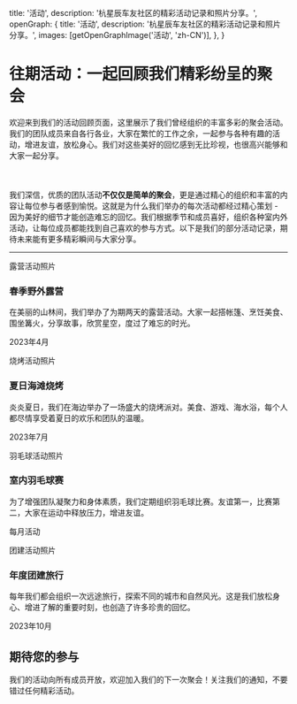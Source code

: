 
title: '活动',
description: '杭星辰车友社区的精彩活动记录和照片分享。',
openGraph: {
title: '活动',
description: '杭星辰车友社区的精彩活动记录和照片分享。',
images: [getOpenGraphImage('活动', 'zh-CN')],
},
}

# 往期活动：一起回顾我们<Gradient>精彩纷呈</Gradient>的聚会

欢迎来到我们的活动回顾页面，这里展示了我们曾经组织的<Gradient>丰富多彩的聚会活动</Gradient>。我们的团队成员来自各行各业，大家在繁忙的工作之余，一起参与各种有趣的活动，增进友谊，放松身心。我们对这些美好的回忆感到无比珍视，也很高兴能够和大家一起分享。<br></br><br></br>我们深信，优质的团队活动<b>不仅仅是简单的聚会</b>，更是通过<Green>精心的组织和丰富的内容让每位参与者感到愉悦</Green>。这就是为什么我们举办的每次活动都经过精心策划 - 因为<Red>美好的细节才能创造难忘的回忆</Red>。我们根据季节和成员喜好，组织各种室内外活动，让每位成员都能找到自己喜欢的参与方式。以下是我们的部分活动记录，期待未来能有更多精彩瞬间与大家分享。

<Hr className='my-12' />

<div className="grid grid-cols-1 md:grid-cols-2 gap-8 my-8">
  <div className="rounded-xl overflow-hidden shadow-lg">
    <div className="h-48 bg-green-600 flex items-center justify-center">
      <span className="text-white text-2xl font-bold">露营活动照片</span>
    </div>
    <div className="p-4">
      <h3 className="text-xl font-bold mb-2">春季野外露营</h3>
      <p>在美丽的山林间，我们举办了为期两天的露营活动。大家一起搭帐篷、烹饪美食、围坐篝火，分享故事，欣赏星空，度过了难忘的时光。</p>
      <p className="mt-2 text-sm text-gray-600">2023年4月</p>
    </div>
  </div>
  
  <div className="rounded-xl overflow-hidden shadow-lg">
    <div className="h-48 bg-red-600 flex items-center justify-center">
      <span className="text-white text-2xl font-bold">烧烤活动照片</span>
    </div>
    <div className="p-4">
      <h3 className="text-xl font-bold mb-2">夏日海滩烧烤</h3>
      <p>炎炎夏日，我们在海边举办了一场盛大的烧烤派对。美食、游戏、海水浴，每个人都尽情享受着夏日的欢乐和团队的温暖。</p>
      <p className="mt-2 text-sm text-gray-600">2023年7月</p>
    </div>
  </div>
  
  <div className="rounded-xl overflow-hidden shadow-lg">
    <div className="h-48 bg-blue-600 flex items-center justify-center">
      <span className="text-white text-2xl font-bold">羽毛球活动照片</span>
    </div>
    <div className="p-4">
      <h3 className="text-xl font-bold mb-2">室内羽毛球赛</h3>
      <p>为了增强团队凝聚力和身体素质，我们定期组织羽毛球比赛。友谊第一，比赛第二，大家在运动中释放压力，增进友谊。</p>
      <p className="mt-2 text-sm text-gray-600">每月活动</p>
    </div>
  </div>
  
  <div className="rounded-xl overflow-hidden shadow-lg">
    <div className="h-48 bg-purple-600 flex items-center justify-center">
      <span className="text-white text-2xl font-bold">团建活动照片</span>
    </div>
    <div className="p-4">
      <h3 className="text-xl font-bold mb-2">年度团建旅行</h3>
      <p>每年我们都会组织一次远途旅行，探索不同的城市和自然风光。这是我们放松身心、增进了解的重要时刻，也创造了许多珍贵的回忆。</p>
      <p className="mt-2 text-sm text-gray-600">2023年10月</p>
    </div>
  </div>
</div>

<div className="text-center my-8">
  <h2 className="text-2xl font-bold mb-4">期待您的参与</h2>
  <p>我们的活动向所有成员开放，欢迎加入我们的下一次聚会！关注我们的通知，不要错过任何精彩活动。</p>
</div>
